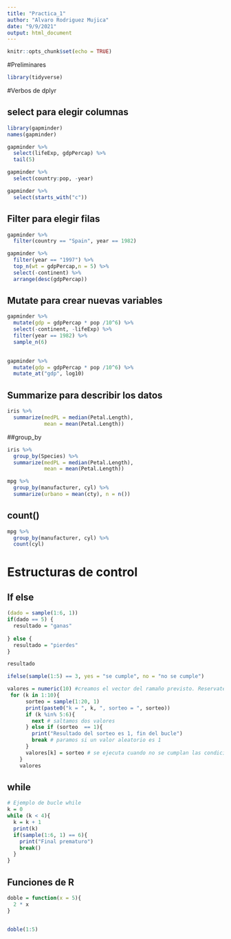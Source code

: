 ```yaml
---
title: "Practica_1"
author: "Alvaro Rodriguez Mujica"
date: "9/9/2021"
output: html_document
---
```


```r
knitr::opts_chunk$set(echo = TRUE)
```

#Preliminares
```r

library(tidyverse)
```


#Verbos de dplyr

## select para elegir columnas

```r
library(gapminder)
names(gapminder)
```


```r
gapminder %>% 
  select(lifeExp, gdpPercap) %>%  
  tail(5)
```


```r
gapminder %>% 
  select(country:pop, -year)
```

```r
gapminder %>% 
  select(starts_with("c"))
```


## Filter para elegir filas

```r
gapminder %>% 
  filter(country == "Spain", year == 1982)
```


```r
gapminder %>% 
  filter(year == "1997") %>% 
  top_n(wt = gdpPercap,n = 5) %>% 
  select(-continent) %>% 
  arrange(desc(gdpPercap))

```


## Mutate para crear nuevas variables

```r
gapminder %>% 
  mutate(gdp = gdpPercap * pop /10^6) %>% 
  select(-continent, -lifeExp) %>%
  filter(year == 1982) %>% 
  sample_n(6)
  
```


```r
gapminder %>% 
  mutate(gdp = gdpPercap * pop /10^6) %>% 
  mutate_at("gdp", log10)
```


## Summarize para describir los datos

```r
iris %>% 
  summarize(medPL = median(Petal.Length),
            mean = mean(Petal.Length))
```
##group_by

```r
iris %>% 
  group_by(Species) %>% 
  summarize(medPL = median(Petal.Length),
            mean = mean(Petal.Length))
```


```r
mpg %>% 
  group_by(manufacturer, cyl) %>% 
  summarize(urbano = mean(cty), n = n())
```


## count()

```r
mpg %>% 
  group_by(manufacturer, cyl) %>% 
  count(cyl)
```

# Estructuras de control

## If else

```r
(dado = sample(1:6, 1))
if(dado == 5) {
  resultado = "ganas"
  
} else {
  resultado = "pierdes"
}

resultado

```
```r
ifelse(sample(1:5) == 3, yes = "se cumple", no = "no se cumple")
```

```r
valores = numeric(10) #creamos el vector del ramaño previsto. Reservate espacio para un vector de 10 numeros
 for (k in 1:10){
      sorteo = sample(1:20, 1)
      print(paste0("k = ", k, ", sorteo = ", sorteo))
      if (k %in% 5:6){
        next # saltamos dos valores
      } else if (sorteo  == 1){
        print("Resultado del sorteo es 1, fin del bucle")
        break # paramos si un valor aleatorio es 1
      }
      valores[k] = sorteo # se ejecuta cuando no se cumplan las condiciones
    } 
    valores
```
## while

```r
# Ejemplo de bucle while
k = 0
while (k < 4){
  k = k + 1
  print(k)
  if(sample(1:6, 1) == 6){
    print("Final prematuro")
    break()
  } 
}
```


## Funciones de R

```r
doble = function(x = 5){
  2 * x
}


doble(1:5)
```




